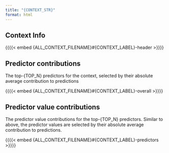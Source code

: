 ```yaml
---
title: "{CONTEXT_STR}"
format: html
---
```


## Context Info

{{{{< embed {ALL_CONTEXT_FILENAME}#{CONTEXT_LABEL}-header >}}}}

## Predictor contributions

The top-{TOP_N} predictors for the context, selected by their absolute average contribution to predictions

{{{{< embed {ALL_CONTEXT_FILENAME}#{CONTEXT_LABEL}-overall >}}}}

## Predictor value contributions

The predictor value contributions for the top-{TOP_N} predictors. Similar to above, the predictor values are selected by their absolute average contribution to predictions.

{{{{< embed {ALL_CONTEXT_FILENAME}#{CONTEXT_LABEL}-predictors >}}}}

